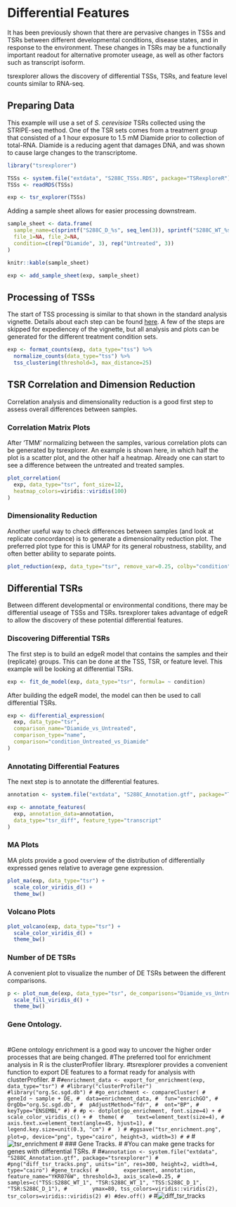 
# Differential Features

It has been previously shown that there are pervasive changes in TSSs and TSRs between
different developmental conditions, disease states, and in response to the environment.
These changes in TSRs may be a functionally important readout for alternative promoter useage,
as well as other factors such as transcript isoform.

tsrexplorer allows the discovery of differential TSSs, TSRs, and feature level counts similar to RNA-seq.

## Preparing Data

This example will use a set of *S. cerevisiae* TSRs collected using the STRIPE-seq method.
One of the TSR sets comes from a treatment group that consisted of
a 1 hour exposure to 1.5 mM Diamide prior to collection of total-RNA.
Diamide is a reducing agent that damages DNA, and was shown to cause large changes to the transcriptome.

```r
library("tsrexplorer")

TSSs <- system.file("extdata", "S288C_TSSs.RDS", package="TSRexploreR")
TSSs <- readRDS(TSSs)

exp <- tsr_explorer(TSSs)
```
Adding a sample sheet allows for easier processing downstream.

```r
sample_sheet <- data.frame(
  sample_name=c(sprintf("S288C_D_%s", seq_len(3)), sprintf("S288C_WT_%s", seq_len(3))),
  file_1=NA, file_2=NA,
  condition=c(rep("Diamide", 3), rep("Untreated", 3))
)
```

```r
knitr::kable(sample_sheet)
```

```r
exp <- add_sample_sheet(exp, sample_sheet)
```

## Processing of TSSs

The start of TSS processing is similar to that shown in the standard analysis vignette.
Details about each step can be found [here](./TSR_ANALYSIS.md#processing-of-tsrs).
A few of the steps are skipped for expediencey of the vignette,
but all analysis and plots can be generated for the different treatment condition sets.

```r
exp <- format_counts(exp, data_type="tss") %>%
  normalize_counts(data_type="tss") %>%
  tss_clustering(threshold=3, max_distance=25)
```

## TSR Correlation and Dimension Reduction

Correlation analysis and dimensionality reduction is a good first step to assess overall differences between samples.

### Correlation Matrix Plots

After 'TMM' normalizing between the samples, various correlation plots can be generated by tsrexplorer.
An example is shown here, in which half the plot is a scatter plot, and the other half a heatmap.
Already one can start to see a difference between the untreated and treated samples.

```r
plot_correlation(
  exp, data_type="tsr", font_size=12,
  heatmap_colors=viridis::viridis(100)
)
```

### Dimensionality Reduction

Another useful way to check differences between samples (and look at replicate concordance)
is to generate a dimensionality reduction plot.
The preferred plot type for this is UMAP for its general robustness, stability, and often better ability to separate points.

```r
plot_reduction(exp, data_type="tsr", remove_var=0.25, colby="condition")
```

## Differential TSRs

Between different developmental or environmental conditions, there may be differential useage of TSSs and TSRs.
tsrexplorer takes advantage of edgeR to allow the discovery of these potential differential features.

### Discovering Differential TSRs

The first step is to build an edgeR model that contains the samples and their (replicate) groups.
This can be done at the TSS, TSR, or feature level. This example will be looking at differential TSRs.

```r
exp <- fit_de_model(exp, data_type="tsr", formula= ~ condition)
```

After building the edgeR model, the model can then be used to call differential TSRs.

```r
exp <- differential_expression(
  exp, data_type="tsr",
  comparison_name="Diamide_vs_Untreated",
  comparison_type="name",
  comparison="condition_Untreated_vs_Diamide"
)
```
### Annotating Differential Features

The next step is to annotate the differential features.

```r
annotation <- system.file("extdata", "S288C_Annotation.gtf", package="TSRexploreR")

exp <- annotate_features(
  exp, annotation_data=annotation,
  data_type="tsr_diff", feature_type="transcript"
)
```

### MA Plots

MA plots provide a good overview of the distribution of differentially expressed genes relative to average gene expression.

```r
plot_ma(exp, data_type="tsr") +
  scale_color_viridis_d() +
  theme_bw()
```

### Volcano Plots

```r
plot_volcano(exp, data_type="tsr") +
  scale_color_viridis_d() +
  theme_bw()
```

### Number of DE TSRs

A convenient plot to visualize the number of DE TSRs between the different comparisons.

```r
p <- plot_num_de(exp, data_type="tsr", de_comparisons="Diamide_vs_Untreated") +
  scale_fill_viridis_d() +
  theme_bw()
```

### Gene Ontology.
#
#Gene ontology enrichment is a good way to uncover the higher order processes that are being changed.
#The preferred tool for enrichment analysis in R is the clusterProfiler library.
#tsrexplorer provides a convenient function to export DE features to a format ready for analysis with clusterProfiler.
#
#```
#enrichment_data <- export_for_enrichment(exp, data_type="tsr")
#
#library("clusterProfiler")
#library("org.Sc.sgd.db")
#
#go_enrichment <- compareCluster(
#  geneId ~ sample + DE,
#  data=enrichment_data,
#  fun="enrichGO",
#  OrgDb="org.Sc.sgd.db",
#  pAdjustMethod="fdr",
#  ont="BP",
#  keyType="ENSEMBL"
#)
#
#p <- dotplot(go_enrichment, font.size=4) +
#  scale_color_viridis_c() +
#  theme(
#    text=element_text(size=4),
#    axis.text.x=element_text(angle=45, hjust=1),
#    legend.key.size=unit(0.3, "cm")
#  )
#
#ggsave("tsr_enrichment.png", plot=p, device="png", type="cairo", height=3, width=3)
#
#```
#![tsr_enrichment](../inst/images/tsr_enrichment.png)
#
### Gene Tracks.
#
#You can make gene tracks for genes with differential TSRs.
#
#```
#annotation <- system.file("extdata", "S288C_Annotation.gtf", package="tsrexplorer")
#
#png("diff_tsr_tracks.png", units="in", res=300, height=2, width=4, type="cairo")
#gene_tracks(
#        experiment, annotation, feature_name="YKR076W", threshold=3, axis_scale=0.25,
#        samples=c("TSS:S288C_WT_1", "TSR:S288C_WT_1", "TSS:S288C_D_1", "TSR:S288C_D_1"),
#        ymax=80, tss_colors=viridis::viridis(2), tsr_colors=viridis::viridis(2)
#)
#dev.off()
#```
#![diff_tsr_tracks](../inst/images/diff_tsr_tracks.png)
